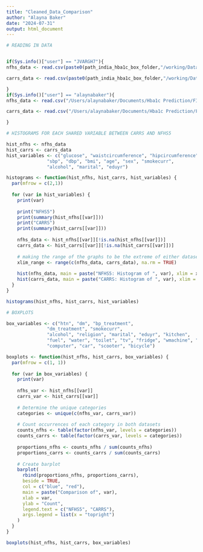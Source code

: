 ```yaml
---
title: "Cleaned_Data_Comparison"
author: "Alayna Baker"
date: "2024-07-31"
output: html_document
---
```



```r
# READING IN DATA 


if(Sys.info()["user"] == "JVARGH7"){
nfhs_data <- read.csv(paste0(path_india_hba1c_box_folder,"/working/Data/Shared Columns/sharedNFHS5.csv"))

carrs_data <- read.csv(paste0(path_india_hba1c_box_folder,"/working/Data/Shared Columns/sharedCarrs.csv"))

}
if(Sys.info()["user"] == "alaynabaker"){
nfhs_data <- read.csv("/Users/alaynabaker/Documents/Hba1c Prediction/FINAL/Data/Shared Columns/sharedNFHS5.csv")

carrs_data <- read.csv("/Users/alaynabaker/Documents/Hba1c Prediction/FINAL/Data/Shared Columns/sharedCarrs.csv")

}

```

```r
# HISTOGRAMS FOR EACH SHARED VARIABLE BETWEEN CARRS AND NFHS5

hist_nfhs <- nfhs_data
hist_carrs <- carrs_data
hist_variables <- c("glucose", "waistcircumference", "hipcircumference", "weight", "height",
               "sbp", "dbp", "bmi", "age", "sex", "smokecurr",
               "alcohol", "marital", "eduyr")

histograms <- function(hist_nfhs, hist_carrs, hist_variables) {
  par(mfrow = c(2,1))
  
  for (var in hist_variables) {
    print(var)
    
    print("NFHS5")
    print(summary(hist_nfhs[[var]]))
    print("CARRS")
    print(summary(hist_carrs[[var]]))
    
    nfhs_data <- hist_nfhs[[var]][!is.na(hist_nfhs[[var]])]
    carrs_data <- hist_carrs[[var]][!is.na(hist_carrs[[var]])]
    
    # making the range of the graphs to be the extreme of either dataset
    xlim_range <- range(c(nfhs_data, carrs_data), na.rm = TRUE)
    
    hist(nfhs_data, main = paste("NFHS5: Histogram of ", var), xlim = xlim_range, xlab = var)
    hist(carrs_data, main = paste("CARRS: Histogram of ", var), xlim = xlim_range, xlab = var)
  }
}

histograms(hist_nfhs, hist_carrs, hist_variables)

```

```r
# BOXPLOTS 

box_variables <- c("htn", "dm", "bp_treatment",
               "dm_treatment", "smokecurr",
               "alcohol", "religion", "marital", "eduyr", "kitchen",
               "fuel", "water", "toilet", "tv", "fridge", "wmachine", "mobile",
               "computer", "car", "scooter", "bicycle")

boxplots <- function(hist_nfhs, hist_carrs, box_variables) {
  par(mfrow = c(1, 1))
  
  for (var in box_variables) {
    print(var)
    
    nfhs_var <- hist_nfhs[[var]]
    carrs_var <- hist_carrs[[var]]
    
    # Determine the unique categories
    categories <- unique(c(nfhs_var, carrs_var))
    
    # Count occurrences of each category in both datasets
    counts_nfhs <- table(factor(nfhs_var, levels = categories))
    counts_carrs <- table(factor(carrs_var, levels = categories))
    
    proportions_nfhs <- counts_nfhs / sum(counts_nfhs)
    proportions_carrs <- counts_carrs / sum(counts_carrs)
    
    # Create barplot
    barplot(
      rbind(proportions_nfhs, proportions_carrs),
      beside = TRUE,
      col = c("blue", "red"),
      main = paste("Comparison of", var),
      xlab = var,
      ylab = "Count",
      legend.text = c("NFHS5", "CARRS"),
      args.legend = list(x = "topright")
    )
  }
}

boxplots(hist_nfhs, hist_carrs, box_variables)
```


